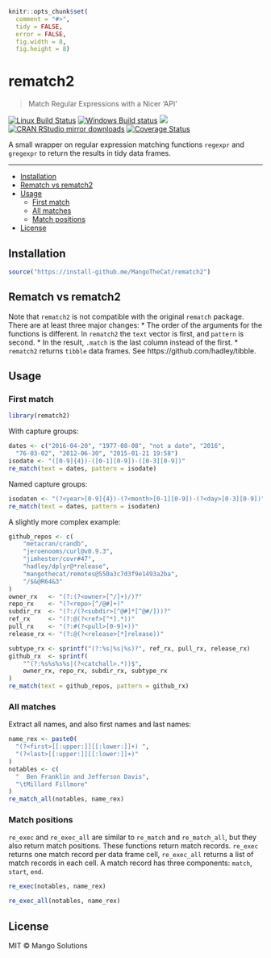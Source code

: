 
```r
knitr::opts_chunk$set(
  comment = "#>",
  tidy = FALSE,
  error = FALSE,
  fig.width = 8,
  fig.height = 8)
```

# rematch2

> Match Regular Expressions with a Nicer 'API'

[![Linux Build Status](https://travis-ci.org/MangoTheCat/rematch2.svg?branch=master)](https://travis-ci.org/MangoTheCat/rematch2)
[![Windows Build status](https://ci.appveyor.com/api/projects/status/github/MangoTheCat/rematch2?svg=true)](https://ci.appveyor.com/project/gaborcsardi/rematch2)
[![](http://www.r-pkg.org/badges/version/rematch2)](http://www.r-pkg.org/pkg/rematch2)
[![CRAN RStudio mirror downloads](http://cranlogs.r-pkg.org/badges/rematch2)](http://www.r-pkg.org/pkg/rematch2)
[![Coverage Status](https://img.shields.io/codecov/c/github/MangoTheCat/rematch2/master.svg)](https://codecov.io/github/MangoTheCat/rematch2?branch=master)

A small wrapper on regular expression matching functions `regexpr`
and `gregexpr` to return the results in tidy data frames.

---

  - [Installation](#installation)
  - [Rematch vs rematch2](#rematch-vs-rematch2)
  - [Usage](#usage)
    - [First match](#first-match)
    - [All matches](#all-matches)
    - [Match positions](#match-positions)
- [License](#license)

## Installation

```r
source("https://install-github.me/MangoTheCat/rematch2")
```

## Rematch vs rematch2

Note that `rematch2` is not compatible with the original `rematch` package.
There are at least three major changes:
* The order of the arguments for the functions is different. In
  `rematch2` the `text` vector is first, and `pattern` is second.
* In the result, `.match` is the last column instead of the first.
* `rematch2` returns `tibble` data frames. See
  https://github.com/hadley/tibble.

## Usage

### First match

```r
library(rematch2)
```

With capture groups:
```r
dates <- c("2016-04-20", "1977-08-08", "not a date", "2016",
  "76-03-02", "2012-06-30", "2015-01-21 19:58")
isodate <- "([0-9]{4})-([0-1][0-9])-([0-3][0-9])"
re_match(text = dates, pattern = isodate)
```

Named capture groups:
```r
isodaten <- "(?<year>[0-9]{4})-(?<month>[0-1][0-9])-(?<day>[0-3][0-9])"
re_match(text = dates, pattern = isodaten)
```

A slightly more complex example:
```r
github_repos <- c(
	"metacran/crandb",
	"jeroenooms/curl@v0.9.3",
    "jimhester/covr#47",
	"hadley/dplyr@*release",
    "mangothecat/remotes@550a3c7d3f9e1493a2ba",
    "/$&@R64&3"
)
owner_rx   <- "(?:(?<owner>[^/]+)/)?"
repo_rx    <- "(?<repo>[^/@#]+)"
subdir_rx  <- "(?:/(?<subdir>[^@#]*[^@#/]))?"
ref_rx     <- "(?:@(?<ref>[^*].*))"
pull_rx    <- "(?:#(?<pull>[0-9]+))"
release_rx <- "(?:@(?<release>[*]release))"

subtype_rx <- sprintf("(?:%s|%s|%s)?", ref_rx, pull_rx, release_rx)
github_rx  <- sprintf(
	"^(?:%s%s%s%s|(?<catchall>.*))$",
    owner_rx, repo_rx, subdir_rx, subtype_rx
)
re_match(text = github_repos, pattern = github_rx)
```

### All matches

Extract all names, and also first names and last names:

```r
name_rex <- paste0(
  "(?<first>[[:upper:]][[:lower:]]+) ",
  "(?<last>[[:upper:]][[:lower:]]+)"
)
notables <- c(
  "  Ben Franklin and Jefferson Davis",
  "\tMillard Fillmore"
)
re_match_all(notables, name_rex)
```

### Match positions

`re_exec` and `re_exec_all` are similar to `re_match` and `re_match_all`,
but they also return match positions. These functions return match
records. `re_exec` returns one match record per data frame cell,
`re_exec_all` returns a list of match records in each cell. A match record
has three components: `match`, `start`, `end`.

```r
re_exec(notables, name_rex)
```

```r
re_exec_all(notables, name_rex)
```

## License

MIT © Mango Solutions
